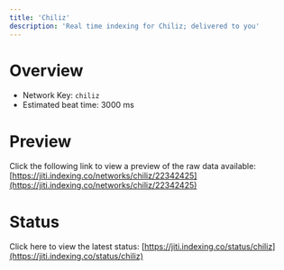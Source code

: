 ```yaml
---
title: 'Chiliz'
description: 'Real time indexing for Chiliz; delivered to you'
---
```


# Overview
- Network Key: `chiliz`
- Estimated beat time: 3000 ms

# Preview
Click the following link to view a preview of the raw data available: [https://jiti.indexing.co/networks/chiliz/22342425](https://jiti.indexing.co/networks/chiliz/22342425)

# Status
Click here to view the latest status: [https://jiti.indexing.co/status/chiliz](https://jiti.indexing.co/status/chiliz)
